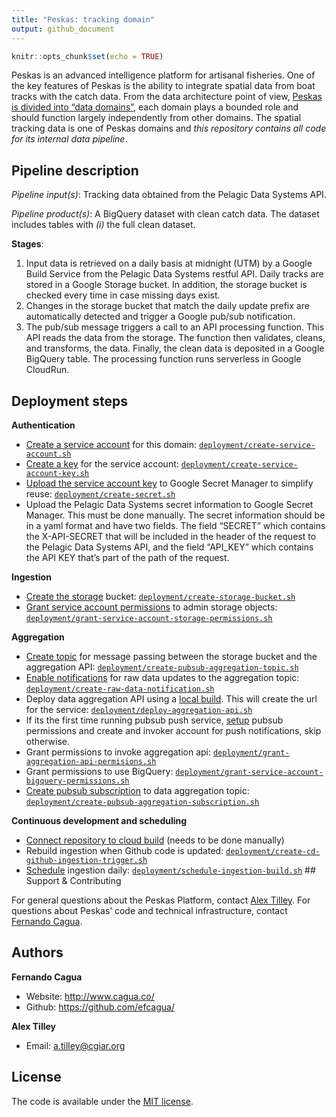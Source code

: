 ```yaml
---
title: "Peskas: tracking domain"
output: github_document
---
```


```r
knitr::opts_chunk$set(echo = TRUE)
```

Peskas is an advanced intelligence platform for artisanal fisheries. 
One of the key features of Peskas is the ability to integrate spatial data from boat tracks with the catch data. 
From the data architecture point of view, [Peskas is divided into "data domains"](https://blog.peskas.org/posts/domain-based-architecture/), each domain plays a bounded role and should function largely independently from other domains.
The spatial tracking data is one of Peskas domains and *this repository contains all code for its internal data pipeline*.

## Pipeline description

*Pipeline input(s)*: Tracking data obtained from the Pelagic Data Systems API. 

*Pipeline product(s)*: A BigQuery dataset with clean catch data. The dataset includes tables with *(i)* the full clean dataset.

**Stages**:

1. Input data is retrieved on a daily basis at midnight (UTM) by a Google Build Service from the Pelagic Data Systems restful API. Daily tracks are stored in a Google Storage bucket. In addition, the storage bucket is checked every time in case missing days exist. 
1. Changes in the storage bucket that match the daily update prefix are automatically detected and trigger a Google pub/sub notification.
1. The pub/sub message triggers a call to an API processing function. This API reads the data from the storage. The function then validates, cleans, and transforms, the data. Finally, the clean data is deposited in a Google BigQuery table. The processing function runs serverless in Google CloudRun.

## Deployment steps

**Authentication**

- [Create a service account](https://cloud.google.com/iam/docs/creating-managing-service-accounts) for this domain: [`deployment/create-service-account.sh`](deployment/create-service-account.sh)
- [Create a key](https://cloud.google.com/iam/docs/creating-managing-service-account-keys) for the service account: [`deployment/create-service-account-key.sh`](deployment/create-service-account-key.sh)
- [Upload the service account key](https://cloud.google.com/secret-manager/docs/creating-and-accessing-secrets#secretmanager-create-secret-cli) to Google Secret Manager to simplify reuse: [`deployment/create-secret.sh`](deployment/create-secret.sh)
- Upload the Pelagic Data Systems secret information to Google Secret Manager. This must be done manually. The secret information should be in a yaml format and have two fields. The field "SECRET" which contains the X-API-SECRET that will be included in the header of the request to the Pelagic Data Systems API, and the field "API_KEY" which contains the API KEY that's part of the path of the request. 

**Ingestion**

- [Create the storage](https://cloud.google.com/storage/docs/creating-buckets) bucket: [`deployment/create-storage-bucket.sh`](deployment/create-storage-bucket.sh)
- [Grant service account permissions](https://cloud.google.com/iam/docs/creating-managing-service-accounts) to admin storage objects: [`deployment/grant-service-account-storage-permissions.sh`](deployment/grant-service-account-storage-permissions.sh)

**Aggregation**

- [Create topic](https://cloud.google.com/pubsub/docs/admin) for message passing between the storage bucket and the aggregation API: [`deployment/create-pubsub-aggregation-topic.sh`](deployment/create-pubsub-aggregation-topic.sh)
- [Enable notifications](https://cloud.google.com/storage/docs/gsutil/commands/notification) for raw data updates to the aggregation topic: [`deployment/create-raw-data-notification.sh`](deployment/create-raw-data-notification.sh)
- Deploy data aggregation API using a [local build](https://cloud.google.com/cloud-build/docs/build-debug-locally). This will create the url for the service: [`deployment/deploy-aggregation-api.sh`](deployment/deploy-aggregation-api.sh)
- If its the first time running pubsub push service, [setup](https://cloud.google.com/pubsub/docs/push) pubsub permissions and create and invoker account for push notifications, skip otherwise.
- Grant permissions to invoke aggregation api: [`deployment/grant-aggregation-api-permisions.sh`](deployment/grant-aggregation-api-permisions.sh)
- Grant permissions to use BigQuery: [`deployment/grant-service-account-bigquery-permissions.sh`](deployment/grant-service-account-bigquery-permissions.sh)
- [Create pubsub subscription](https://cloud.google.com/pubsub/docs/admin#pubsub_create_pull_subscription-gcloud) to data aggregation topic: [`deployment/create-pubsub-aggregation-subscription.sh`](deployment/create-pubsub-aggregation-subscription.sh)

**Continuous development and scheduling**

- [Connect repository to cloud build](https://console.cloud.google.com/cloud-build/triggers/connect) (needs to be done manually)
- Rebuild ingestion when Github code is updated: [`deployment/create-cd-github-ingestion-trigger.sh`](deployment/create-cd-github-ingestion-trigger.sh)
- [Schedule](https://stackoverflow.com/questions/57681367/trigger-google-cloud-build-with-google-cloud-scheduler-periodically) ingestion daily: [`deployment/schedule-ingestion-build.sh`](deployment/schedule-ingestion-build.sh)
## Support & Contributing

For general questions about the Peskas Platform, contact [Alex Tilley](mailto:a.tilley@cgiar.org). For questions about Peskas' code and technical infrastructure, contact [Fernando Cagua](mailto:f.cagua@cgiar.org).

## Authors

**Fernando Cagua**

-   Website: <http://www.cagua.co/>
-   Github: <https://github.com/efcagua/>

**Alex Tilley**

- Email: [a.tilley@cgiar.org](mailto:a.tilley@cgiar.org)

## License

The code is available under the [MIT license](LICENSE).
